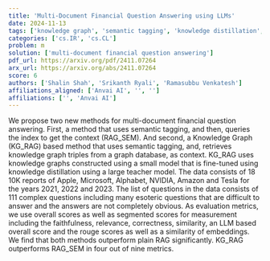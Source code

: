 ```yaml
---
title: 'Multi-Document Financial Question Answering using LLMs'
date: 2024-11-13
tags: ['knowledge graph', 'semantic tagging', 'knowledge distillation', 'LLM based scoring', 'multi-document financial question answering', 'RAG methods', 'evaluation metrics']
categories: ['cs.IR', 'cs.CL']
problem: m
solution: ['multi-document financial question answering']
pdf_url: https://arxiv.org/pdf/2411.07264
arx_url: https://arxiv.org/abs/2411.07264
score: 6
authors: ['Shalin Shah', 'Srikanth Ryali', 'Ramasubbu Venkatesh']
affiliations_aligned: ['Anvai AI', '', '']
affiliations: ['', 'Anvai AI']
---
```



We propose two new methods for multi-document financial question answering. First, a method that uses semantic tagging, and then, queries the index to get the context (RAG_SEM). And second, a Knowledge Graph (KG_RAG) based method that uses semantic tagging, and, retrieves knowledge graph triples from a graph database, as context. KG_RAG uses knowledge graphs constructed using a small model that is fine-tuned using knowledge distillation using a large teacher model. The data consists of 18 10K reports of Apple, Microsoft, Alphabet, NVIDIA, Amazon and Tesla for the years 2021, 2022 and 2023. The list of questions in the data consists of 111 complex questions including many esoteric questions that are difficult to answer and the answers are not completely obvious. As evaluation metrics, we use overall scores as well as segmented scores for measurement including the faithfulness, relevance, correctness, similarity, an LLM based overall score and the rouge scores as well as a similarity of embeddings. We find that both methods outperform plain RAG significantly. KG_RAG outperforms RAG_SEM in four out of nine metrics.